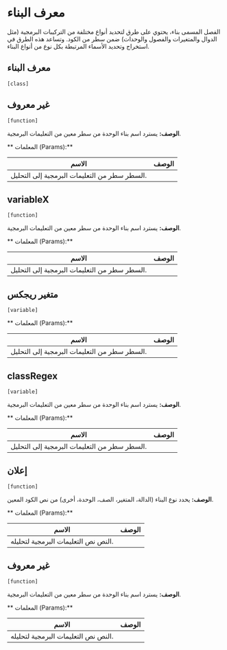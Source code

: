 # معرف البناء

الفصل المسمى بناء، يحتوي على طرق لتحديد أنواع مختلفة من التركيبات البرمجية
  (مثل الدوال والمتغيرات والفصول والوحدات) ضمن سطر من الكود.
  وتساعد هذه الطرق في استخراج وتحديد الأسماء المرتبطة بكل نوع من أنواع البناء.



## معرف البناء 
`[class]`
 


## غير معروف 
`[function]`
 
**الوصف:**
يسترد اسم بناء الوحدة من سطر معين من التعليمات البرمجية.
     
      

** المعلمات (Params):**

| الاسم | الوصف |
| --- | --- |
<unk> السطر <unk> سطر من التعليمات البرمجية إلى التحليل. |



## variableX 
`[function]`
 
**الوصف:**
يسترد اسم بناء الوحدة من سطر معين من التعليمات البرمجية.
     
      

** المعلمات (Params):**

| الاسم | الوصف |
| --- | --- |
<unk> السطر <unk> سطر من التعليمات البرمجية إلى التحليل. |



## متغير ريجكس 
`[variable]`
 
** المعلمات (Params):**

| الاسم | الوصف |
| --- | --- |
<unk> السطر <unk> سطر من التعليمات البرمجية إلى التحليل. |



## classRegex 
`[variable]`
 
**الوصف:**
يسترد اسم بناء الوحدة من سطر معين من التعليمات البرمجية.
     
      

** المعلمات (Params):**

| الاسم | الوصف |
| --- | --- |
<unk> السطر <unk> سطر من التعليمات البرمجية إلى التحليل. |



## إعلان 
`[function]`
 
**الوصف:**
يحدد نوع البناء (الدالة، المتغير، الصف، الوحدة، أخرى) من نص الكود المعين.
     
      

** المعلمات (Params):**

| الاسم | الوصف |
| --- | --- |
<unk> النص <unk> نص التعليمات البرمجية لتحليله. |



## غير معروف 
`[function]`
 
**الوصف:**
يسترد اسم بناء الوحدة من سطر معين من التعليمات البرمجية.
     
      

** المعلمات (Params):**

| الاسم | الوصف |
| --- | --- |
<unk> النص <unk> نص التعليمات البرمجية لتحليله. |

